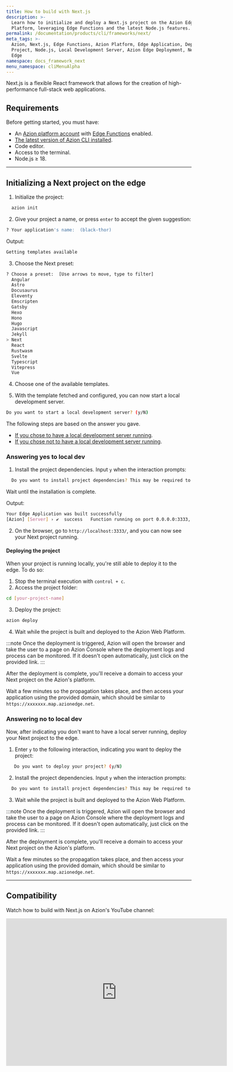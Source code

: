 ```yaml
---
title: How to build with Next.js
description: >-
  Learn how to initialize and deploy a Next.js project on the Azion Edge
  Platform, leveraging Edge Functions and the latest Node.js features.
permalink: /documentation/products/cli/frameworks/next/
meta_tags: >-
  Azion, Next.js, Edge Functions, Azion Platform, Edge Application, Deploy Next
  Project, Node.js, Local Development Server, Azion Edge Deployment, Next.js on
  Edge
namespace: docs_framework_next
menu_namespace: cliMenuAlpha
---
```


Next.js is a flexible React framework that allows for the creation of high-performance full-stack web applications.

## Requirements

Before getting started, you must have:

- An [Azion platform account](/en/documentation/products/accounts/creating-account/) with [Edge Functions](/en/documentation/products/build/edge-application/edge-functions/) enabled.
- [The latest version of Azion CLI installed](/en/documentation/products/azion-cli/overview/).
- Code editor.
- Access to the terminal.
- Node.js ≥ 18.

---

## Initializing a Next project on the edge

1. Initialize the project:

```sh 
  azion init
```

2. Give your project a name, or press `enter` to accept the given suggestion:

```sh 
? Your application's name:  (black-thor)
```

Output: 

```sh
Getting templates available
```

3. Choose the Next preset: 

```sh 
? Choose a preset:  [Use arrows to move, type to filter]
  Angular
  Astro
  Docusaurus
  Eleventy
  Emscripten
  Gatsby
  Hexo
  Hono
  Hugo
  Javascript
  Jekyll
> Next
  React
  Rustwasm
  Svelte
  Typescript
  Vitepress
  Vue
```

4. Choose one of the available templates. 

5. With the template fetched and configured, you can now start a local development server.

```sh 
Do you want to start a local development server? (y/N) 
```

The following steps are based on the answer you gave. 

- [If you chose to have a local development server running](/en/documentation/products/cli/frameworks/next/#answering-yes-to-local-dev).
- [If you chose not to have a local development server running](/en/documentation/products/cli/frameworks/next/#answering-no-to-local-dev).

### Answering yes to local dev

1. Install the project dependencies. Input `y` when the interaction prompts:

```sh 
  Do you want to install project dependencies? This may be required to start local development server (y/N)
```

Wait until the installation is complete.

Output:

```sh
Your Edge Application was built successfully
[Azion] [Server] › ✔  success   Function running on port 0.0.0.0:3333, url: http://localhost:3333
```

2. On the browser, go to `http://localhost:3333/`, and you can now see your Next project running.

#### Deploying the project

When your project is running locally, you're still able to deploy it to the edge. To do so: 

1. Stop the terminal execution with `control + c`. 
2. Access the project folder:

```sh
cd [your-project-name] 
```

3. Deploy the project: 

```sh
azion deploy
```

4. Wait while the project is built and deployed to the Azion Web Platform.

:::note 
Once the deployment is triggered, Azion will open the browser and take the user to a page on Azion Console where the deployment logs and process can be monitored. If it doesn't open automatically, just click on the provided link.
:::

After the deployment is complete, you'll receive a domain to access your Next project on the Azion's platform.

Wait a few minutes so the propagation takes place, and then access your application using the provided domain, which should be similar to `https://xxxxxxx.map.azionedge.net`.

### Answering no to local dev

Now, after indicating you don't want to have a local server running, deploy your Next project to the edge. 

1. Enter `y` to the following interaction, indicating you want to deploy the project:

```sh
   Do you want to deploy your project? (y/N) 
```

2. Install the project dependencies. Input `y` when the interaction prompts:

```sh 
  Do you want to install project dependencies? This may be required to deploy your project (y/N)
```

3. Wait while the project is built and deployed to the Azion Web Platform.

:::note 
Once the deployment is triggered, Azion will open the browser and take the user to a page on Azion Console where the deployment logs and process can be monitored. If it doesn't open automatically, just click on the provided link.
::: 

After the deployment is complete, you'll receive a domain to access your Next project on the Azion's platform.

Wait a few minutes so the propagation takes place, and then access your application using the provided domain, which should be similar to `https://xxxxxxx.map.azionedge.net`.

---

## Compatibility 

<LinkButton link="/en/documentation/products/devtools/azion-edge-runtime/frameworks-compatibility/" label="Go to supported Web Frameworks" severity="secondary" target="_blank" />
<LinkButton link="/en/documentation/products/edge-application/edge-functions/runtime-apis/javascript/" label="Go to supported Web APIs" severity="secondary" target="_blank" />
<LinkButton link="/en/documentation/products/azion-edge-runtime/compatibility/node/" label="Go to node.js support reference" severity="secondary" target="_blank" />

Watch how to build with Next.js on Azion's YouTube channel:

<iframe
   src="https://www.youtube.com/embed/HEINn5ErqD0"
   title="How to build with Next.js"
   loading="lazy"
   width="600"
   height="400"
   frameborder="0"
   allow="accelerometer; autoplay; clipboard-write; encrypted-media; gyroscope; picture-in-picture; web-share"
   allowfullscreen></iframe>
